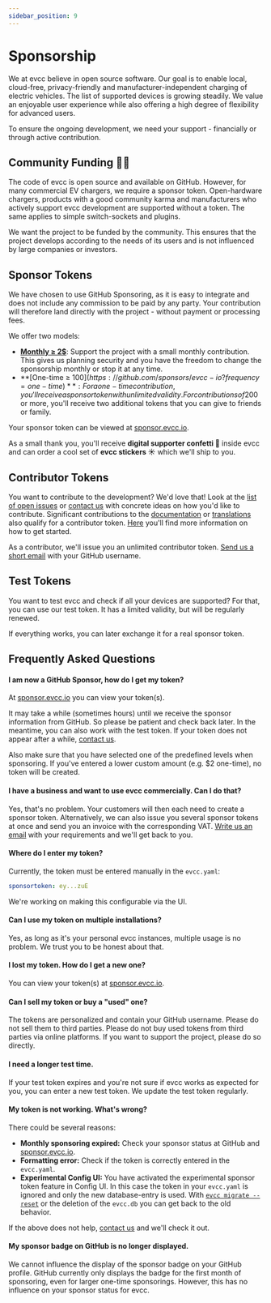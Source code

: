 ```yaml
---
sidebar_position: 9
---
```



# Sponsorship

We at evcc believe in open source software.
Our goal is to enable local, cloud-free, privacy-friendly and manufacturer-independent charging of electric vehicles.
The list of supported devices is growing steadily.
We value an enjoyable user experience while also offering a high degree of flexibility for advanced users.

To ensure the ongoing development, we need your support - financially or through active contribution.

## Community Funding 🤘💚

The code of evcc is open source and available on GitHub.
However, for many commercial EV chargers, we require a sponsor token.
Open-hardware chargers, products with a good community karma and manufacturers who actively support evcc development are supported without a token.
The same applies to simple switch-sockets and plugins.

We want the project to be funded by the community.
This ensures that the project develops according to the needs of its users and is not influenced by large companies or investors.

## Sponsor Tokens

We have chosen to use GitHub Sponsoring, as it is easy to integrate and does not include any commission to be paid by any party.
Your contribution will therefore land directly with the project - without payment or processing fees.

We offer two models:

- **[Monthly ≥ 2$](https://github.com/sponsors/evcc-io?frequency=recurring)**: Support the project with a small monthly contribution.
This gives us planning security and you have the freedom to change the sponsorship monthly or stop it at any time.
- **[One-time ≥ 100$](https://github.com/sponsors/evcc-io?frequency=one-time)**: For a one-time contribution, you'll receive a sponsor token with unlimited validity.
For contributions of 200$ or more, you'll receive two additional tokens that you can give to friends or family.

Your sponsor token can be viewed at [sponsor.evcc.io](https://sponsor.evcc.io).

As a small thank you, you'll receive **digital supporter confetti 🎉** inside evcc and can order a cool set of **evcc stickers ☀️** which we'll ship to you.

## Contributor Tokens

You want to contribute to the development?
We'd love that!
Look at the [list of open issues](https://github.com/evcc-io/evcc/issues) or [contact us](mailto:info@evcc.io) with concrete ideas on how you'd like to contribute.
Significant contributions to the [documentation](https://github.com/evcc-io/docs) or [translations](https://github.com/evcc-io/evcc/blob/master/CONTRIBUTING.md#adding-or-modifying-translations) also qualify for a contributor token.
[Here](https://github.com/evcc-io/evcc/blob/master/CONTRIBUTING.md) you'll find more information on how to get started.

As a contributor, we'll issue you an unlimited contributor token.
[Send us a short email](mailto:info@evcc.io) with your GitHub username.

## Test Tokens

You want to test evcc and check if all your devices are supported?
For that, you can use our test token.
It has a limited validity, but will be regularly renewed.

<SponsorToken />

If everything works, you can later exchange it for a real sponsor token.

## Frequently Asked Questions

#### I am now a GitHub Sponsor, how do I get my token?

At [sponsor.evcc.io](https://sponsor.evcc.io) you can view your token(s).

It may take a while (sometimes hours) until we receive the sponsor information from GitHub.
So please be patient and check back later.
In the meantime, you can also work with the test token.
If your token does not appear after a while, [contact us](mailto:info@evcc.io).

Also make sure that you have selected one of the predefined levels when sponsoring.
If you've entered a lower custom amount (e.g. $2 one-time), no token will be created.

#### I have a business and want to use evcc commercially. Can I do that?

Yes, that's no problem.
Your customers will then each need to create a sponsor token.
Alternatively, we can also issue you several sponsor tokens at once and send you an invoice with the corresponding VAT.
[Write us an email](mailto:info@evcc.io) with your requirements and we'll get back to you.

#### Where do I enter my token?

Currently, the token must be entered manually in the `evcc.yaml`:

```yaml title="evcc.yaml"
sponsortoken: ey...zuE
```

We're working on making this configurable via the UI.

#### Can I use my token on multiple installations?

Yes, as long as it's your personal evcc instances, multiple usage is no problem.
We trust you to be honest about that.

#### I lost my token. How do I get a new one?

You can view your token(s) at [sponsor.evcc.io](https://sponsor.evcc.io).

#### Can I sell my token or buy a "used" one?

The tokens are personalized and contain your GitHub username.
Please do not sell them to third parties.
Please do not buy used tokens from third parties via online platforms.
If you want to support the project, please do so directly.

#### I need a longer test time.

If your test token expires and you're not sure if evcc works as expected for you, you can enter a new test token.
We update the test token regularly.

#### My token is not working. What's wrong?

There could be several reasons:

- **Monthly sponsoring expired:** Check your sponsor status at GitHub and [sponsor.evcc.io](https://sponsor.evcc.io).
- **Formatting error:** Check if the token is correctly entered in the `evcc.yaml`.
- **Experimental Config UI:** You have activated the experimental sponsor token feature in Config UI.
In this case the token in your `evcc.yaml` is ignored and only the new database-entry is used.
With [`evcc migrate --reset`](/docs/reference/cli/evcc_migrate) or the deletion of the `evcc.db` you can get back to the old behavior.

If the above does not help, [contact us](mailto:info@evcc.io) and we'll check it out.

#### My sponsor badge on GitHub is no longer displayed.

We cannot influence the display of the sponsor badge on your GitHub profile.
GitHub currently only displays the badge for the first month of sponsoring, even for larger one-time sponsorings.
However, this has no influence on your sponsor status for evcc.